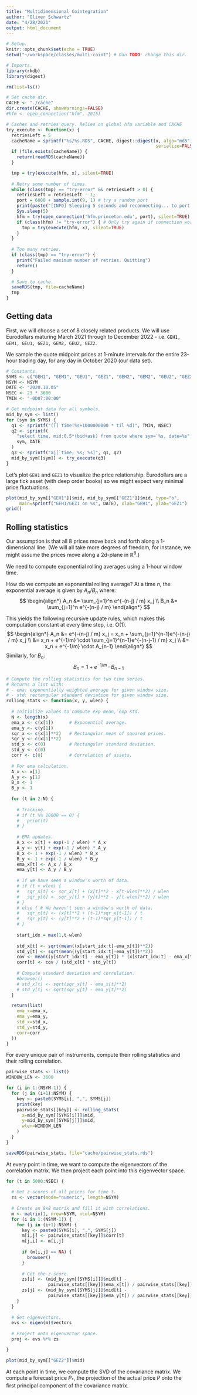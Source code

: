 ```yaml
---
title: "Multidimensional Cointegration"
author: "Oliver Schwartz"
date: "4/28/2021"
output: html_document
---
```


```r
# Setup.
knitr::opts_chunk$set(echo = TRUE)
setwd("~/workspace/classes/multi-coint") # Dan TODO: change this dir. 

# Imports. 
library(rkdb)
library(digest)
```


```r
rm(list=ls())

# Set cache dir. 
CACHE <- "./cache"
dir.create(CACHE, showWarnings=FALSE)
#hfm <- open_connection("hfm", 2015)

# Caches and retries query. Relies on global hfm variable and CACHE
try_execute <- function(x) {
  retriesLeft = 5
  cacheName = sprintf("%s/%s.RDS", CACHE, digest::digest(x, algo="md5", 
                                                         serialize=FALSE))
  if (file.exists(cacheName)) {
    return(readRDS(cacheName))
  }

  tmp = try(execute(hfm, x), silent=TRUE)
  
  # Retry some number of times. 
  while (class(tmp) == "try-error" && retriesLeft > 0) {
    retriesLeft = retriesLeft - 1;
    port = 6000 + sample.int(9, 1) # try a random port
    print(paste("[INFO] Sleeping 5 seconds and reconnecting... to port:", port))
    Sys.sleep(5)
    hfm = try(open_connection('hfm.princeton.edu', port), silent=TRUE)
    if (class(hfm) != "try-error") { # Only try again if connection worked
      tmp = try(execute(hfm, x), silent=TRUE)
    }
  }
  
  # Too many retries. 
  if (class(tmp) == "try-error") {
    print("Failed maximum number of retries. Quitting")
    return()
  }

  # Save to cache.
  saveRDS(tmp, file=cacheName)
  tmp
}
```

## Getting data

First, we will choose a set of 8 closely related products. We will use Eurodollars maturing March 2021 through to December 2022 - i.e. `GEH1, GEM1, GEU1, GEZ1, GEM2, GEU2, GEZ2`. 

We sample the quote midpoint prices at 1-minute intervals for the entire 23-hour trading day, for any day in October 2020 (our data set). 
```r
# Constants. 
SYMS <- c("GEH1", "GEM1", "GEU1", "GEZ1", "GEH2", "GEM2", "GEU2", "GEZ2")
NSYM <- NSYM
DATE <- "2020.10.05"
NSEC <- 23 * 3600
TMIN <- "-0D07:00:00"

# Get midpoint data for all symbols. 
mid_by_sym <- list()
for (sym in SYMS) {
  q1 <- sprintf("([] time:%s+1000000000 * til %d)", TMIN, NSEC)
  q2 <- sprintf(
    "select time, mid:0.5*(bid+ask) from quote where sym=`%s, date=%s",
    sym, DATE
  )
  q3 <- sprintf("aj[`time; %s; %s]", q1, q2)
  mid_by_sym[[sym]] <- try_execute(q3)
}
```

Let's plot `GEH1` and `GEZ1` to visualize the price relationship. Eurodollars are a large tick asset (with deep order books) so we might expect very minimal price fluctuations. 
```r
plot(mid_by_sym[["GEH1"]]$mid, mid_by_sym[["GEZ1"]]$mid, type="o",
     main=sprintf("GEH1/GEZ1 on %s", DATE), xlab="GEH1", ylab="GEZ1")
grid()
```

## Rolling statistics

Our assumption is that all 8 prices move back and forth along a 1-dimensional line. (We will all take more degrees of freedom, for instance, we might assume the prices move along a 2d-plane in $\mathbb{R}^8$.)

We need to compute exponential rolling averages using a 1-hour window time. 

How do we compute an exponential rolling average? At a time $n$, the exponential average is given by $A_n / B_n$ where:
$$
\begin{align*}
A_n &= \sum_{j=1}^n e^{-(n-j) / m} x_j \\
B_n &= \sum_{j=1}^n e^{-(n-j) / m} 
\end{align*}
$$

This yields the following recursive update rules, which makes this computation constant at every time step, i.e. O(1).
$$
\begin{align*}
A_n &= e^{-(n-j) / m} x_j = x_n + \sum_{j=1}^{n-1}e^{-(n-j) / m} x_j \\
&= x_n + e^{-1/m} \cdot \sum_{j=1}^{n-1}e^{-(n-j-1) / m} x_j \\
&= x_n + e^{-1/m} \cdot A_{n-1}
\end{align*}
$$
Similarly, for $B_n$: 
$$
B_n = 1 + e^{-1/m}\cdot B_{n-1}
$$

```r

# Compute the rolling statistics for two time series.
# Returns a list with:
# - ema: exponentially weighted average for given window size.
# - std: rectangular standard deviation for given window size. 
rolling_stats <- function(x, y, wlen) {
  
  # Initialize values to compute exp mean, exp std. 
  N <- length(x)
  ema_x <- c(x[1])      # Exponential average. 
  ema_y <- c(y[1])    
  sqr_x <- c(x[1]**2)   # Rectangular mean of squared prices. 
  sqr_y <- c(x[1]**2) 
  std_x <- c(0)         # Rectangular standard deviation. 
  std_y <- c(0)
  corr <- c(0)          # Correlation of assets. 
  
  # For ema calculation.  
  A_x <- x[1]
  A_y <- y[1]
  B_x <- 1
  B_y <- 1
  
  for (t in 2:N) {
    
    # Tracking. 
    # if (t %% 10000 == 0) {
    #   print(t)
    # }
    
    # EMA updates. 
    A_x <- x[t] + exp(-1 / wlen) * A_x
    A_y <- y[t] + exp(-1 / wlen) * A_y
    B_x <- 1 + exp(-1 / wlen) * B_x
    B_y <- 1 + exp(-1 / wlen) * B_y
    ema_x[t] <- A_x / B_x
    ema_y[t] <- A_y / B_y
    
    # If we have seen a window's worth of data. 
    # if (t > wlen) {
    #   sqr_x[t] <- sqr_x[t] + (x[t]**2 - x[t-wlen]**2) / wlen
    #   sqr_y[t] <- sqr_y[t] + (y[t]**2 - y[t-wlen]**2) / wlen
    # }
    # else { # We haven't seen a window's worth of data. 
    #   sqr_x[t] <- (x[t]**2 + (t-1)*sqr_x[t-1]) / t
    #   sqr_y[t] <- (y[t]**2 + (t-1)*sqr_y[t-1]) / t
    # }
    
    start_idx = max(1,t-wlen)
    
    std_x[t] <- sqrt(mean((x[start_idx:t]-ema_x[t])**2))
    std_y[t] <- sqrt(mean((y[start_idx:t]-ema_y[t])**2))
    cov <- mean((y[start_idx:t] - ema_y[t]) * (x[start_idx:t] - ema_x[t]))
    corr[t] <- cov / (std_x[t] * std_y[t])
    
    # Compute standard deviation and correlation. 
    #browser()
    # std_x[t] <- sqrt(sqr_x[t] - ema_x[t]**2)
    # std_y[t] <- sqrt(sqr_y[t] - ema_y[t]**2)
  }

  return(list(
    ema_x=ema_x, 
    ema_y=ema_y, 
    std_x=std_x,
    std_y=std_y,
    corr=corr
  ))
}
```

For every unique pair of instruments, compute their rolling statistics and their rolling correlation. 
```r
pairwise_stats <- list()
WINDOW_LEN <- 3600

for (i in 1:(NSYM-1)) {
  for (j in (i+1):NSYM) {
    key <- paste0(SYMS[i], ",", SYMS[j])
    print(key)
    pairwise_stats[[key]] <- rolling_stats(
      x=mid_by_sym[[SYMS[i]]]$mid,
      y=mid_by_sym[[SYMS[j]]]$mid,
      wlen=WINDOW_LEN
    )
  }
}

saveRDS(pairwise_stats, file="cache/pairwise_stats.rds")
```

At every point in time, we want to compute the eigenvectors of the correlation matrix. We then project each point into this eigenvector space.
```r
for (t in 5000:NSEC) {
  
  # Get z-scores of all prices for time t. 
  zs <- vector(mode="numeric", length=NSYM)
  
  # Create an 8x8 matrix and fill it with correlations. 
  m <- matrix(1, nrow=NSYM, ncol=NSYM)
  for (i in 1:(NSYM-1)) {
    for (j in (i+1):NSYM) {
      key <- paste0(SYMS[i], ",", SYMS[j])
      m[i,j] <- pairwise_stats[[key]]$corr[t]
      m[j,i] <- m[i,j]
      
      if (m[i,j] == NA) {
        browser()
      }
      
      # Get the z-score. 
      zs[i] <- (mid_by_sym[[SYMS[i]]]$mid[t] - 
                pairwise_stats[[key]]$ema_x[t]) / pairwise_stats[[key]]$std_x[t]
      zs[j] <- (mid_by_sym[[SYMS[j]]]$mid[t] - 
                pairwise_stats[[key]]$ema_y[t]) / pairwise_stats[[key]]$std_y[t]
    }
  }
  
  # Get eigenvectors. 
  evs <- eigen(m)$vectors
  
  # Project onto eigenvector space. 
  proj <- evs %*% zs

}
```

```r
plot(mid_by_sym[["GEZ2"]]$mid)
```




At each point in time, we compute the SVD of the covariance matrix. We compute a forecast price $P_*$, the projection of the actual price $P$ onto the first principal component of the covariance matrix.




















